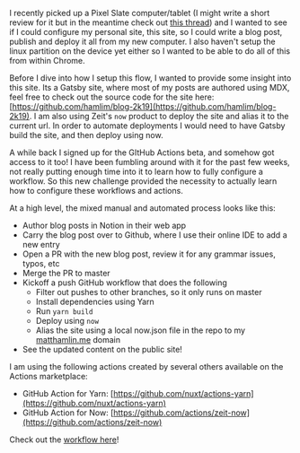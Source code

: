 
I recently picked up a Pixel Slate computer/tablet (I might write a short review
for it but in the meantime check out
[this thread](https://twitter.com/immatthamlin/status/1133865845854232577?s=20))
and I wanted to see if I could configure my personal site, this site, so I could
write a blog post, publish and deploy it all from my new computer. I also
haven't setup the linux partition on the device yet either so I wanted to be
able to do all of this from within Chrome.

Before I dive into how I setup this flow, I wanted to provide some insight into
this site. Its a Gatsby site, where most of my posts are authored using MDX,
feel free to check out the source code for the site here:
[https://github.com/hamlim/blog-2k19](https://github.com/hamlim/blog-2k19). I am
also using Zeit's `now` product to deploy the site and alias it to the current
url. In order to automate deployments I would need to have Gatsby build the
site, and then deploy using now.

A while back I signed up for the GItHub Actions beta, and somehow got access to
it too! I have been fumbling around with it for the past few weeks, not really
putting enough time into it to learn how to fully configure a workflow. So this
new challenge provided the necessity to actually learn how to configure these
workflows and actions.

At a high level, the mixed manual and automated process looks like this:

- Author blog posts in Notion in their web app
- Carry the blog post over to Github, where I use their online IDE to add a new
  entry
- Open a PR with the new blog post, review it for any grammar issues, typos, etc
- Merge the PR to master
- Kickoff a push GitHub workflow that does the following
  - Filter out pushes to other branches, so it only runs on master
  - Install dependencies using Yarn
  - Run `yarn build`
  - Deploy using `now`
  - Alias the site using a local now.json file in the repo to my
    [matthamlin.me](https://matthamlin.me) domain
- See the updated content on the public site!

I am using the following actions created by several others available on the
Actions marketplace:

- GitHub Action for Yarn:
  [https://github.com/nuxt/actions-yarn](https://github.com/nuxt/actions-yarn)
- GitHub Action for Now:
  [https://github.com/actions/zeit-now](https://github.com/actions/zeit-now)

Check out the
[workflow here](https://github.com/hamlim/blog-2k19/blob/master/.github/main.workflow)!
